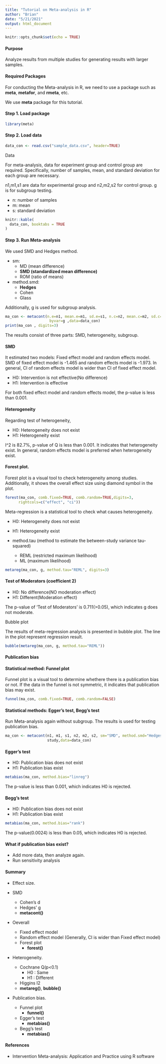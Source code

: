 ```yaml
---
title: "Tutorial on Meta-analysis in R"
author: "Brian"
date: "5/21/2021"
output: html_document
---
```


```r
knitr::opts_chunk$set(echo = TRUE)
```

#### Purpose

Analyze results from multiple studies for generating results with larger samples.

#### Required Packages

For conducting the Meta-analysis in R, we need to use a package such as **meta**, **metafor**, and **rmeta**, etc. 

We use **meta** package for this tutorial.

#### Step 1. Load package

```r
library(meta)
```

#### Step 2. Load data

```r
data_con <- read.csv("sample_data.csv", header=TRUE)
```

Data

For meta-analysis, data for experiment group and control group are required. Specifically, number of samples, mean, and standard deviation for each group are necessary.

n1,m1,s1 are data for experimental group and n2,m2,s2 for control group. g is for subgroup testing.

- n: number of samples
- m: mean
- s: standard deviation

```r
knitr::kable(
  data_con, booktabs = TRUE
)
```

#### Step 3. Run Meta-analysis

We used SMD and Hedges method.

- sm: 
  - MD (mean difference)
  - **SMD (standardized mean difference)**
  - ROM (ratio of means)
  
- method.smd: 
  - **Hedges**
  - Cohen
  - Glass

Additionally, g is used for subgroup analysis. 

```r
ma_con <- metacont(n.e=n1, mean.e=m1, sd.e=s1, n.c=n2, mean.c=m2, sd.c=s2, sm="SMD", method.smd="Hedges", study,
                    byvar=g ,data=data_con)
print(ma_con , digits=3)

```

The results consist of three parts: SMD, heterogeneity, subgroup.

#### SMD

It estimated two models: Fixed effect model and random effects model. 
SMD of fixed effect model is -1.465 and random effects model is -1.973. In general,
CI of random effects model is wider than CI of fixed effect model.

- H0: Intervention is not effective(No difference)
- H1: Intervention is effective

For both fixed effect model and random effects model, the p-value is less than 0.001.

#### Heterogeneity

Regarding test of heterogeneity, 

- H0: Heterogeneity does not exist
- H1: Heterogeneity exist

I^2 is 82.7%, p-value of Q is less than 0.001. It indicates that heterogeneity exist. 
In general, random effects model is preferred when heterogeneity exist.

#### Forest plot.

Forest plot is a visual tool to check heterogeneity among studies. Additionally, it shows the overall effect size using diamond symbol in the plot.

```r
forest(ma_con, comb.fixed=TRUE, comb.random=TRUE,digits=3,
      rightcols=c("effect", "ci"))
```

Meta-regression is a statistical tool to check what causes heterogeneity.

- H0: Heterogeneity does not exist
- H1: Heterogeneity exist

- method.tau (method to estimate the between-study variance tau-squared)
  - REML (restricted maximum likelihood)
  - ML (maximum likelihood)

```r
metareg(ma_con, g, method.tau="REML", digits=3)
```

#### Test of Moderators (coefficient 2)

- H0: No difference(NO moderation effect)
- H1: Different(Moderation effect)

The p-value of 'Test of Moderators' is 0.711(>0.05), which indicates g does not moderate.

Bubble plot

The results of meta-regression analysis is presented in bubble plot. The line in the plot represent regression result.

```r
bubble(metareg(ma_con, g, method.tau="REML"))
```

#### Publication bias

#### Statistical method: Funnel plot

Funnel plot is a visual tool to determine whethere there is a publication bias or not. 
If the data in the funnel is not symmetric, it indicates that publication bias may exist.

```r
funnel(ma_con, comb.fixed=TRUE, comb.random=FALSE)
```

#### Statistical methods: Egger's test, Begg's test

Run Meta-analysis again without subgroup. The results is used for testing publication bias.

```r
ma_con <- metacont(n1, m1, s1, n2, m2, s2, sm="SMD", method.smd="Hedges", 
                   study,data=data_con)
```

#### Egger's test

- H0: Publication bias does not exist
- H1: Publication bias exist

```r
metabias(ma_con, method.bias="linreg")
```

The p-value is less than 0.001, which indicates H0 is rejected.

#### Begg's test

- H0: Publication bias does not exist
- H1: Publication bias exist

```r
metabias(ma_con, method.bias="rank")
```

The p-value(0.0024) is less than 0.05, which indicates H0 is rejected.

#### What if publication bias exist?

- Add more data, then analyze again.
- Run sensitivity analysis

#### Summary

- Effect size.

- SMD
  - Cohen's d
  - Hedges' g
  - **metacont()**

- Oeverall
  - Fixed effect model
  - Random effect model (Generally, CI is wider than Fixed effect model)
  - Forest plot
    - **forest()**

- Heterogeneity. 
  - Cochrane Q(p<0.1)
    - H0 : Same
    - H1 : Different
  - Higgins I2
  - **metareg()**, **bubble()**

- Publication bias.
  - Funnel plot 
    - **funnel()**
  - Egger's test 
    - **metabias()**
  - Begg's test 
    - **metabias()**

#### References

- Intervention Meta-analysis: Application and Practice using R software